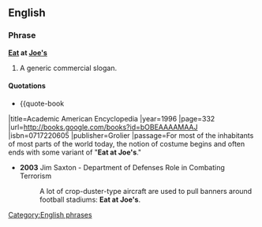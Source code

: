 ==English==

===Phrase===
'''[[eat|Eat]] at [[Joe's]]'''

# A generic commercial slogan.

====Quotations====
* {{quote-book
|title=Academic American Encyclopedia
|year=1996
|page=332
|url=http://books.google.com/books?id=bOBEAAAAMAAJ
|isbn=0717220605
|publisher=Grolier
|passage=For most of the inhabitants of most parts of the world today, the notion of
costume begins and often ends with some variant of "'''Eat at Joe's'''."
* '''2003''' Jim Saxton - Department of Defenses Role in Combating Terrorism
*: A lot of crop-duster-type aircraft are used to pull banners around football stadiums: '''Eat at Joe's'''.

[[Category:English phrases]]